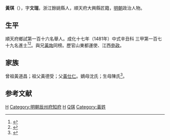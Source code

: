 {{明清人物信息框
| 姓名 = 黃琪
| 原名 =
| 圖片名稱= Huang Qi(黃琪).jpg
| 圖片大小 = 190px
| 圖片說明 = 《浙江余姚黄氏宗谱》载黃琪像
| 最高職務 = 江西參政
| 屆數 = 
| 國家 = 大明
| 前任 = 
| 繼任 = 
| 爵位 =
| 籍貫 = [[浙江|浙江]][[餘姚縣|餘姚縣]]
| 族裔 = 漢族
| 字號 = 字文瑞，號介庵
| 諡號 = 
| 出生日期 = 生年不詳
| 出生地點 = [[浙江|浙江]][[餘姚縣|餘姚縣]]
| 逝世日期 = 卒年不詳
| 逝世地點 = [[浙江|浙江]][[餘姚縣|餘姚縣]]
| 墓葬 =
| 配偶 =
| 親屬 =（兄）[[黃珣|黃珣]]
| 出身 = 
*成化十七年辛丑科同進士出身
| 經歷 = 
| 著作 =
}}

'''黃琪'''（{{bd|？||？|catIdx=}}），字'''文瑞'''，浙江餘姚縣人，順天府大興縣匠籍，[[明朝|明朝]]政治人物。

== 生平 ==
順天府鄉試第一百十六名舉人。成化十七年（1481年）中式辛丑科<!---會試第一百五十四名--->三甲第一百七十九名進士<ref>{{Cite book|title=《[[皇明贡举考|皇明贡举考]]》卷五|last=（明）[[张朝瑞|张朝瑞]]|first=|publisher=《续修四库全书》史部第828册|year=|isbn=|location=|pages=}}</ref><ref>{{Cite book|title=贡举志五种 上|last=鲁小俊，江俊伟著|first=|publisher=武汉：武汉大学出版社|year=2009|isbn=978-7-307-07043-1|location=|pages=254-256}}</ref>。與兄[[黃珣|黃珣]]同榜。歷官山東都運使、江西[[參政|參政]]。

== 家族 ==
曾祖黃道昌；祖父黃德受；父[[黃仕仁|黃仕仁]]。嫡母沈氏；生母陳氏<ref>{{Cite book|title=天一阁藏明代科举录选刊 登科录 点校本|last=龚延明主编|first=|publisher=宁波出版社|year=2016|isbn=978-7-5526-2320-8|location=宁波|pages=|quote=《天一閣藏明代科舉錄選刊.登科錄》之《成化十七年進士登科錄》}}</ref>。

==参考文献==
{{reflist}}

{{start box}}
{{s-off}}
{{s-before|[[陳堯弼|陳堯弼]]}}
{{s-title|明朝辰州府知府|正德年間}}
{{s-after|[[戴敏_(弘治進士)|戴敏]]}}
{{end box}}

{{成化十七年辛丑科殿試金榜}}

{{DEFAULTSORT:Huang黃}}
[[Category:明朝江西布政使司參政|H]]
[[Category:明朝辰州府知府|Category:明朝辰州府知府]]
[[Category:余姚人|H]]
[[Category:餘姚黃氏|Q琪]]
[[Category:黃姓|Category:黃姓]]
